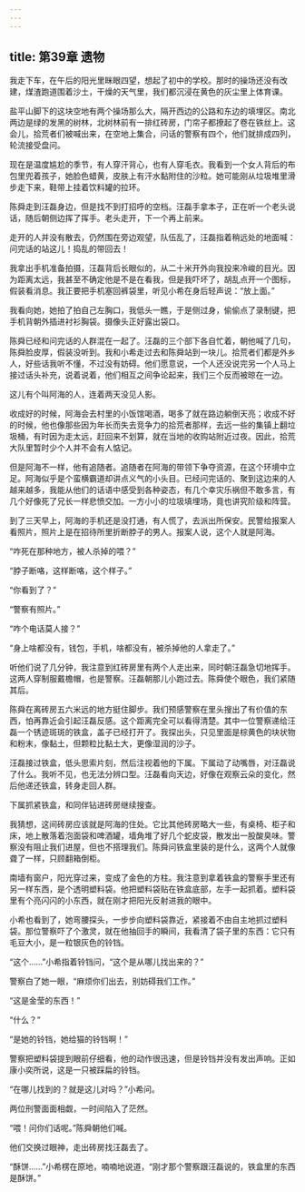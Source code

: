 ```yaml
---
---
---
```

title: 第39章 遗物
---




我走下车，在午后的阳光里眯眼四望，想起了初中的学校。那时的操场还没有改建，煤渣跑道围着沙土，干燥的天气里，我们都沉浸在黄色的灰尘里上体育课。

盐平山脚下的这块空地有两个操场那么大，隔开西边的公路和东边的填埋区。南北两边是绿的发黑的树林，北树林前有一排红砖房，门帘子都撩起了卷在铁丝上。这会儿，拾荒者们被喊出来，在空地上集合，问话的警察有四个，他们就排成四列，轮流接受盘问。

现在是温度尴尬的季节，有人穿汗背心，也有人穿毛衣。我看到一个女人背后的布包里兜着孩子，她脸色蜡黄，皮肤上有汗水黏附住的沙粒。她可能刚从垃圾堆里滑步走下来，鞋带上挂着饮料罐的拉环。

陈舜走到汪磊身边，但是找不到打招呼的空档。汪磊手拿本子，正在听一个老头说话，随后朝侧边挥了挥手。老头走开，下一个再上前来。

走开的人并没有散去，仍然围在旁边观望，队伍乱了，汪磊指着稍远处的地面喊：问完话的站这儿！捣乱的带回去！

我拿出手机准备拍摄，汪磊背后长眼似的，从二十米开外向我投来冷峻的目光。因为距离太远，我甚至不确定他是不是在看我，但是我吓坏了，胡乱点开一个图标，假装看消息。我正要把手机塞回裤袋里，听见小希在身后轻声说：“放上面。”

我看向她，她拍了拍自己左胸口，我低头一瞧，于是侧过身，偷偷点了录制键，把手机背朝外插进衬衫胸袋。摄像头正好露出袋口。

陈舜已经和问完话的人群混在一起了。汪磊的三个部下各自忙着，朝他喊了几句，陈舜脸皮厚，假装没听到。我和小希走过去和陈舜站到一块儿。拾荒者们都是外乡人，好些话我听不懂，不过没有妨碍。他们愿意说，一个人还没说完另一个人马上接过话头补充，说着说着，他们相互之间争论起来，我们三个反而被晾在一边。

这儿有个叫阿海的人，连着两天没见人影。

收成好的时候，阿海会去村里的小饭馆喝酒，喝多了就在路边躺倒天亮；收成不好的时候，他也像那些因为年长而失去竞争力的拾荒者那样，去远一些的集镇上翻垃圾桶，有时因为走太远，赶回来不划算，就在当地的收购站附近过夜。因此，拾荒大队里暂时少个人并不会有人惦记。

但是阿海不一样，他有追随者。追随者在阿海的带领下争夺资源，在这个环境中立足。阿海似乎是个蛮横霸道却讲点义气的小头目。已经问完话的、聚到这边来的人越来越多，我能从他们的话语中感受到各种姿态，有几个幸灾乐祸但不敢多言，有几个好像死了兄长一样悲愤交加。一方小小的垃圾填埋场，竟也讲究阶级和阵营。

到了三天早上，阿海的手机还是没打通，有人慌了，去派出所保安。民警给报案人看照片，照片上是在招待所里折断脖子的男人。报案人说，这个人就是阿海。

“咋死在那种地方，被人杀掉的喂？”

“脖子断咯，这样断咯，这个样子。”

“你看到了？”

“警察有照片。”

“咋个电话莫人接？”

“身上啥都没有，钱包，手机，啥都没有，被杀掉他的人拿走了。”

听他们说了几分钟，我注意到红砖房里有两个人走出来，同时朝汪磊急切地挥手。这两人穿制服戴檐帽，也是警察。汪磊朝那儿小跑过去。陈舜使个眼色，我们紧随其后。

陈舜在离砖房五六米远的地方挺住脚步。我们预感警察在里头搜出了有价值的东西，怕再靠近会引起汪磊反感。这个距离完全可以看得清楚。其中一位警察递给汪磊一个锈迹斑斑的铁盒，盖子已经打开了。我探出头，只见里面是棕黄色的块状物和粉末，像黏土，但颗粒比黏土大，更像湿润的沙子。

汪磊接过铁盒，低头思索片刻，然后注视着他的下属。下属动了动嘴唇，对汪磊说了什么。我听不见，也无法分辨口型。汪磊看向天边，好像在观察云朵的变化，然后他递还铁盒，转身走回人群。

下属抓紧铁盒，和同伴钻进砖房继续搜查。

我猜想，这间砖房应该就是阿海的住处。它比其他砖房略大一些，有桌椅、柜子和床，地上散落着泡面袋和啤酒罐，墙角堆了好几个蛇皮袋，散发出一股酸臭味。警察没有阻止我们进屋，但也不搭理我们。陈舜问铁盒里装的是什么，这两个人就像聋了一样，只顾翻箱倒柜。

南墙有窗户，阳光穿过来，变成了金色的方柱。我注意到拿着铁盒的警察手里还有另一样东西，是个透明塑料袋。他把塑料袋贴在铁盒底部，左手一起抓着。塑料袋里有个亮闪闪的小东西，就在刚才把阳光反射进我的眼中。

小希也看到了，她弯腰探头，一步步向塑料袋靠近，紧接着不由自主地抓过塑料袋。那位警察吓了个激灵，就在他抽回手的瞬间，我看清了袋子里的东西：它只有毛豆大小，是一粒银灰色的铃铛。

“这个……”小希指着铃铛问，“这个是从哪儿找出来的？”

警察白了她一眼，“麻烦你们出去，别妨碍我们工作。”

“这是金莹的东西！”

“什么？”

“是她的铃铛，她给猫的铃铛啊！”

警察把塑料袋提到眼前仔细看，他的动作很迅速，但是铃铛并没有发出声响。正如康小奕所说，这是一只被踩扁的铃铛。

“在哪儿找到的？就是这儿对吗？”小希问。

两位刑警面面相觑，一时间陷入了茫然。

“喂！问你们话呢。”陈舜朝他们喊。

他们交换过眼神，走出砖房找汪磊去了。

“酥饼……”小希楞在原地，喃喃地说道，“刚才那个警察跟汪磊说的，铁盒里的东西是酥饼。”